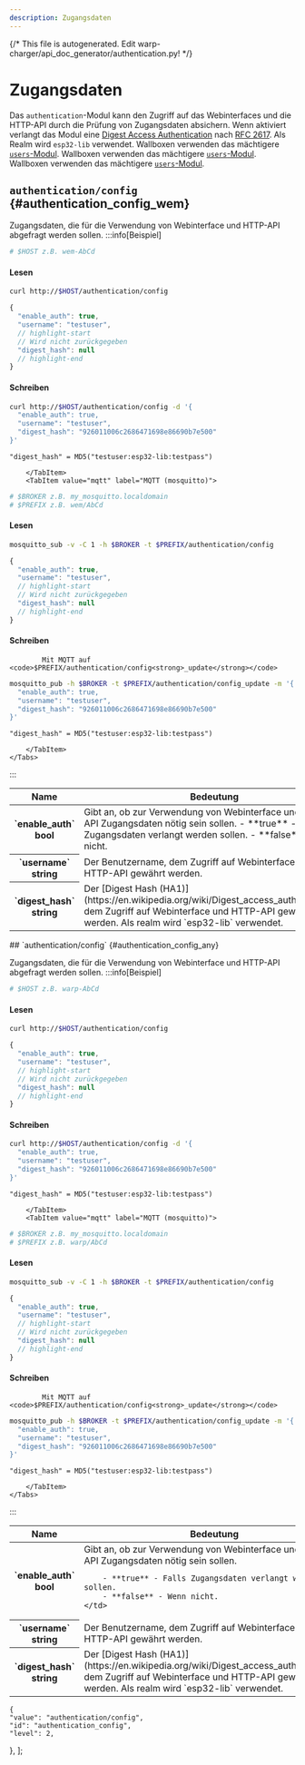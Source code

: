```yaml
---
description: Zugangsdaten
---
```

{/* This file is autogenerated. Edit warp-charger/api_doc_generator/authentication.py! */}

# Zugangsdaten
Das `authentication`-Modul kann den Zugriff auf das Webinterfaces und die HTTP-API durch die Prüfung von Zugangsdaten absichern. Wenn aktiviert verlangt das Modul eine [Digest Access Authentication](https://en.wikipedia.org/wiki/Digest_access_authentication) nach [RFC 2617](https://datatracker.ietf.org/doc/html/rfc2617). Als Realm wird `esp32-lib` verwendet.
<Tabs groupId="hardwareType" queryString className="hidden-tabs">
<TabItem value="warp1">
Wallboxen verwenden das mächtigere [`users`-Modul](/mqtt_http/api_reference/users.mdx).
</TabItem>
<TabItem value="warp2">
Wallboxen verwenden das mächtigere [`users`-Modul](/mqtt_http/api_reference/users.mdx).
</TabItem>
<TabItem value="warp3">
Wallboxen verwenden das mächtigere [`users`-Modul](/mqtt_http/api_reference/users.mdx).
</TabItem>
<TabItem value="wem">
## `authentication/config` {#authentication_config_wem}


Zugangsdaten, die für die Verwendung von Webinterface und HTTP-API abgefragt werden sollen.
:::info[Beispiel]
    <Tabs groupId="apiType" queryString className="hidden-tabs">
        <TabItem value="http" label="HTTP (curl)">
```bash
# $HOST z.B. wem-AbCd
```

#### Lesen
```bash
curl http://$HOST/authentication/config
```
```jsx
{
  "enable_auth": true,
  "username": "testuser",
  // highlight-start
  // Wird nicht zurückgegeben
  "digest_hash": null
  // highlight-end
}
```



#### Schreiben
```bash
curl http://$HOST/authentication/config -d '{
  "enable_auth": true,
  "username": "testuser",
  "digest_hash": "926011006c2686471698e86690b7e500"
}'
```

`"digest_hash" = MD5("testuser:esp32-lib:testpass")`

        </TabItem>
        <TabItem value="mqtt" label="MQTT (mosquitto)">
```bash
# $BROKER z.B. my_mosquitto.localdomain
# $PREFIX z.B. wem/AbCd
```

#### Lesen
```bash
mosquitto_sub -v -C 1 -h $BROKER -t $PREFIX/authentication/config
```
```jsx
{
  "enable_auth": true,
  "username": "testuser",
  // highlight-start
  // Wird nicht zurückgegeben
  "digest_hash": null
  // highlight-end
}
```



#### Schreiben
            Mit MQTT auf <code>$PREFIX/authentication/config<strong>_update</strong></code>


```bash
mosquitto_pub -h $BROKER -t $PREFIX/authentication/config_update -m '{
  "enable_auth": true,
  "username": "testuser",
  "digest_hash": "926011006c2686471698e86690b7e500"
}'
```

`"digest_hash" = MD5("testuser:esp32-lib:testpass")`

        </TabItem>
    </Tabs>
:::


<table>
    <thead>
        <tr>
            <th scope="col">Name</th>
            <th scope="col">Bedeutung</th>
        </tr>
    </thead>
    <tbody>

<tr>
    <th scope="row" style={{whiteSpace: "nowrap"}}>`enable_auth`<br/>bool</th>
    <td>
        Gibt an, ob zur Verwendung von Webinterface und HTTP-API Zugangsdaten nötig sein sollen.
        - **true** - Falls Zugangsdaten verlangt werden sollen.
        - **false** - Wenn nicht.
    </td>
</tr>

<tr>
    <th scope="row" style={{whiteSpace: "nowrap"}}>`username`<br/>string</th>
    <td>
        Der Benutzername, dem Zugriff auf Webinterface und HTTP-API gewährt werden.
    </td>
</tr>

<tr>
    <th scope="row" style={{whiteSpace: "nowrap"}}>`digest_hash`<br/>string</th>
    <td>
        Der [Digest Hash (HA1)](https://en.wikipedia.org/wiki/Digest_access_authentication), dem Zugriff auf Webinterface und HTTP-API gewährt werden. Als realm wird `esp32-lib` verwendet.
    </td>
</tr>
    </tbody>
</table>
</TabItem>
<TabItem value="any">
## `authentication/config` {#authentication_config_any}


Zugangsdaten, die für die Verwendung von Webinterface und HTTP-API abgefragt werden sollen.
:::info[Beispiel]
    <Tabs groupId="apiType" queryString className="hidden-tabs">
        <TabItem value="http" label="HTTP (curl)">
```bash
# $HOST z.B. warp-AbCd
```

#### Lesen
```bash
curl http://$HOST/authentication/config
```
```jsx
{
  "enable_auth": true,
  "username": "testuser",
  // highlight-start
  // Wird nicht zurückgegeben
  "digest_hash": null
  // highlight-end
}
```



#### Schreiben
```bash
curl http://$HOST/authentication/config -d '{
  "enable_auth": true,
  "username": "testuser",
  "digest_hash": "926011006c2686471698e86690b7e500"
}'
```

`"digest_hash" = MD5("testuser:esp32-lib:testpass")`

        </TabItem>
        <TabItem value="mqtt" label="MQTT (mosquitto)">
```bash
# $BROKER z.B. my_mosquitto.localdomain
# $PREFIX z.B. warp/AbCd
```

#### Lesen
```bash
mosquitto_sub -v -C 1 -h $BROKER -t $PREFIX/authentication/config
```
```jsx
{
  "enable_auth": true,
  "username": "testuser",
  // highlight-start
  // Wird nicht zurückgegeben
  "digest_hash": null
  // highlight-end
}
```



#### Schreiben
            Mit MQTT auf <code>$PREFIX/authentication/config<strong>_update</strong></code>


```bash
mosquitto_pub -h $BROKER -t $PREFIX/authentication/config_update -m '{
  "enable_auth": true,
  "username": "testuser",
  "digest_hash": "926011006c2686471698e86690b7e500"
}'
```

`"digest_hash" = MD5("testuser:esp32-lib:testpass")`

        </TabItem>
    </Tabs>
:::


<table>
    <thead>
        <tr>
            <th scope="col">Name</th>
            <th scope="col">Bedeutung</th>
        </tr>
    </thead>
    <tbody>

<tr>
    <th scope="row" style={{whiteSpace: "nowrap"}}>`enable_auth`<br/>bool</th>
    <td>
        Gibt an, ob zur Verwendung von Webinterface und HTTP-API Zugangsdaten nötig sein sollen.
        
        
        
        - **true** - Falls Zugangsdaten verlangt werden sollen.
        - **false** - Wenn nicht.
    </td>
</tr>

<tr>
    <th scope="row" style={{whiteSpace: "nowrap"}}>`username`<br/>string</th>
    <td>
        Der Benutzername, dem Zugriff auf Webinterface und HTTP-API gewährt werden.
    </td>
</tr>

<tr>
    <th scope="row" style={{whiteSpace: "nowrap"}}>`digest_hash`<br/>string</th>
    <td>
        Der [Digest Hash (HA1)](https://en.wikipedia.org/wiki/Digest_access_authentication), dem Zugriff auf Webinterface und HTTP-API gewährt werden. Als realm wird `esp32-lib` verwendet.
    </td>
</tr>
    </tbody>
</table>
</TabItem>
</Tabs>

    {
    "value": "authentication/config",
    "id": "authentication_config",
    "level": 2,
    
},
];
